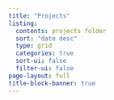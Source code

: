 ```yaml
---
title: "Projects"
listing:
  contents: projects folder
  sort: "date desc"
  type: grid
  categories: true
  sort-ui: false
  filter-ui: false
page-layout: full
title-block-banner: true
---
```

